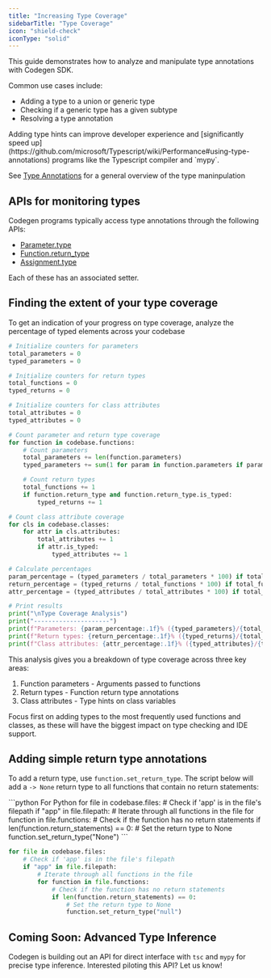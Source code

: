 ```yaml
---
title: "Increasing Type Coverage"
sidebarTitle: "Type Coverage"
icon: "shield-check"
iconType: "solid"
---
```


This guide demonstrates how to analyze and manipulate type annotations with Codegen SDK.

Common use cases include:

- Adding a type to a union or generic type
- Checking if a generic type has a given subtype
- Resolving a type annotation

<Tip>
    Adding type hints can improve developer experience and [significantly speed up](https://github.com/microsoft/Typescript/wiki/Performance#using-type-annotations) programs like the Typescript compiler and `mypy`.
</Tip>

<Note>See [Type Annotations](/building-with-codegen/type-annotations) for a general overview of the type maninpulation</Note>

## APIs for monitoring types

Codegen programs typically access type annotations through the following APIs:
- [Parameter.type](/api-reference/core/Parameter#type)
- [Function.return_type](/api-reference/python/PyFunction#return-type)
- [Assignment.type](/api-reference/core/Assignment#type)

Each of these has an associated setter.


## Finding the extent of your type coverage

To get an indication of your progress on type coverage, analyze the percentage of typed elements across your codebase

```python
# Initialize counters for parameters
total_parameters = 0
typed_parameters = 0

# Initialize counters for return types
total_functions = 0
typed_returns = 0

# Initialize counters for class attributes
total_attributes = 0
typed_attributes = 0

# Count parameter and return type coverage
for function in codebase.functions:
    # Count parameters
    total_parameters += len(function.parameters)
    typed_parameters += sum(1 for param in function.parameters if param.is_typed)

    # Count return types
    total_functions += 1
    if function.return_type and function.return_type.is_typed:
        typed_returns += 1

# Count class attribute coverage
for cls in codebase.classes:
    for attr in cls.attributes:
        total_attributes += 1
        if attr.is_typed:
            typed_attributes += 1

# Calculate percentages
param_percentage = (typed_parameters / total_parameters * 100) if total_parameters > 0 else 0
return_percentage = (typed_returns / total_functions * 100) if total_functions > 0 else 0
attr_percentage = (typed_attributes / total_attributes * 100) if total_attributes > 0 else 0

# Print results
print("\nType Coverage Analysis")
print("---------------------")
print(f"Parameters: {param_percentage:.1f}% ({typed_parameters}/{total_parameters} typed)")
print(f"Return types: {return_percentage:.1f}% ({typed_returns}/{total_functions} typed)")
print(f"Class attributes: {attr_percentage:.1f}% ({typed_attributes}/{total_attributes} typed)")
```

This analysis gives you a breakdown of type coverage across three key areas:
1. Function parameters - Arguments passed to functions
2. Return types - Function return type annotations
3. Class attributes - Type hints on class variables

<Tip>
    Focus first on adding types to the most frequently used functions and classes, as these will have the biggest impact on type checking and IDE support.
</Tip>

## Adding simple return type annotations

To add a return type, use `function.set_return_type`. The script below will add a `-> None` return type to all functions that contain no return statements:

<CodeGroup>
```python For Python
for file in codebase.files:
    # Check if 'app' is in the file's filepath
    if "app" in file.filepath:
        # Iterate through all functions in the file
        for function in file.functions:
            # Check if the function has no return statements
            if len(function.return_statements) == 0:
                # Set the return type to None
                function.set_return_type("None")
```

```python For Typescript
for file in codebase.files:
    # Check if 'app' is in the file's filepath
    if "app" in file.filepath:
        # Iterate through all functions in the file
        for function in file.functions:
            # Check if the function has no return statements
            if len(function.return_statements) == 0:
                # Set the return type to None
                function.set_return_type("null")
```
</CodeGroup>


## Coming Soon: Advanced Type Inference

<Warning>Codegen is building out an API for direct interface with `tsc` and `mypy` for precise type inference. Interested piloting this API? Let us know!</Warning>